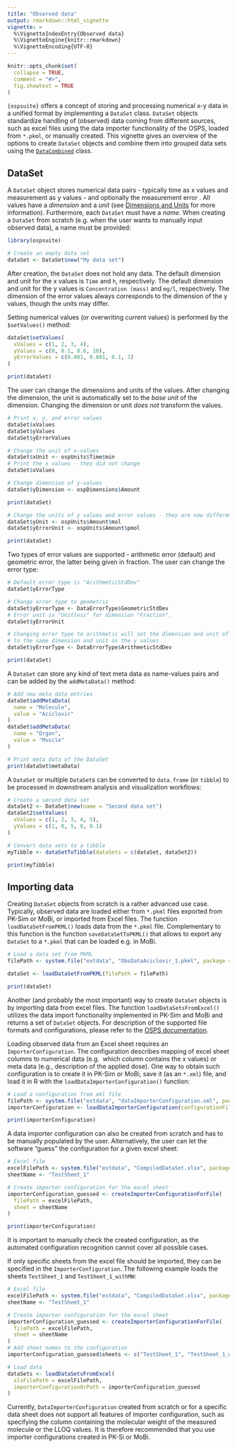 ```yaml
---
title: "Observed data"
output: rmarkdown::html_vignette
vignette: >
  %\VignetteIndexEntry{Observed data}
  %\VignetteEngine{knitr::rmarkdown}
  %\VignetteEncoding{UTF-8}
---
```



```r
knitr::opts_chunk$set(
  collapse = TRUE,
  comment = "#>",
  fig.showtext = TRUE
)
```

`{ospsuite}` offers a concept of storing and processing numerical x-y data in a 
unified format by implementing a `DataSet` class. `DataSet` objects standardize 
handling of (observed) data coming from different sources, such as excel files 
using the data importer functionality of the OSPS, loaded from `*.pkml`, or manually 
created. This vignette gives an overview of the options to create `DataSet` objects
 and combine them into grouped data sets using the [`DataCombined`](data-combined.html) class.

## DataSet

A `DataSet` object stores numerical data pairs - typically time 
as x values and measurement as y values - and optionally the measurement error . All values have a *dimension*  and a *unit* (see [Dimensions and Units](unit-conversion.html) 
for more information). Furthermore, each `DataSet` must have a *name*. When creating 
a `DataSet` from scratch (e.g. when the user wants to manually input observed data), 
a name must be provided:

```r
library(ospsuite)

# Create an empty data set
dataSet <- DataSet$new("My data set")
```

After creation, the `DataSet` does not hold any data. The default dimension and 
unit for the x values is `Time` and `h`, respectively. The default dimension and 
unit for the y values is `Concentration (mass)` and `mg/l`, respectively. The 
dimension of the error values always corresponds to the dimension of the y values, 
though the units may differ.

Setting numerical values (or overwriting current values) is performed by the 
`$setValues()` method:


```r
dataSet$setValues(
  xValues = c(1, 2, 3, 4),
  yValues = c(0, 0.1, 0.6, 10),
  yErrorValues = c(0.001, 0.001, 0.1, 1)
)

print(dataSet)
```

The user can change the dimensions and units of the values. After changing the 
dimension, the unit is automatically set to the *base unit*  of the dimension. 
Changing the dimension or unit *does not*  transform the values.


```r
# Print x, y, and error values
dataSet$xValues
dataSet$yValues
dataSet$yErrorValues

# Change the unit of x-values
dataSet$xUnit <- ospUnits$Time$min
# Print the x values - they did not change
dataSet$xValues

# Change dimension of y-values
dataSet$yDimension <- ospDimensions$Amount

print(dataSet)

# Change the units of y values and error values - they are now different!
dataSet$yUnit <- ospUnits$Amount$mol
dataSet$yErrorUnit <- ospUnits$Amount$pmol

print(dataSet)
```

Two types of error values are supported - arithmetic error (default) and geometric 
error, the latter being given in fraction. The user can change the error type:

```r
# Default error type is "ArithmeticStdDev"
dataSet$yErrorType

# Change error type to geometric
dataSet$yErrorType <- DataErrorType$GeometricStdDev
# Error unit is "Unitless" for dimension "Fraction".
dataSet$yErrorUnit

# Changing error type to arithmetic will set the dimension and unit of the error
# to the same dimension and unit as the y values
dataSet$yErrorType <- DataErrorType$ArithmeticStdDev

print(dataSet)
```

A `DataSet` can store any kind of text meta data as name-values pairs
 and can be added by the `addMetaData()` method:
 
```r
# Add new meta data entries
dataSet$addMetaData(
  name = "Molecule",
  value = "Aciclovir"
)
dataSet$addMetaData(
  name = "Organ",
  value = "Muscle"
)

# Print meta data of the DataSet
print(dataSet$metaData)
```
 
A `DataSet` or multiple `DataSet`s  can be converted to `data.frame` (or `tibble`) 
to be processed in downstream analysis and visualization workflows:

```r
# Create a second data set
dataSet2 <- DataSet$new(name = "Second data set")
dataSet2$setValues(
  xValues = c(1, 2, 3, 4, 5),
  yValues = c(1, 0, 5, 8, 0.1)
)

# Convert data sets to a tibble
myTibble <- dataSetToTibble(dataSets = c(dataSet, dataSet2))

print(myTibble)
```

## Importing data

Creating `DataSet` objects from scratch is a rather advanced use case. Typically, 
observed data are loaded either from `*.pkml` files exported from PK-Sim or MoBi,
 or imported from Excel files. The function `loadDataSetFromPKML()` loads data from
 the `*.pkml` file. Complementary to this function is the function `saveDataSetToPKML()`
 that allows to export any `DataSet` to a `*.pkml` that can be loaded e.g. in MoBi.

```r
# Load a data set from PKML
filePath <- system.file("extdata", "ObsDataAciclovir_1.pkml", package = "ospsuite")

dataSet <- loadDataSetFromPKML(filePath = filePath)

print(dataSet)
```

Another (and probably the most important) way to create `DataSet` objects is by 
importing data from excel files. The function `loadDataSetsFromExcel()` utilizes the 
data import functionality implemented in PK-Sim and MoBi and returns a set of 
`DataSet` objects. For description of the supported file formats and configurations, 
please refer to the [OSPS documentation](https://docs.open-systems-pharmacology.org/shared-tools-and-example-workflows/import-edit-observed-data).

Loading observed data from an Excel sheet requires an `ImporterConfiguration`. 
The configuration describes mapping of excel sheet columns to numerical data (e.g. 
which column contains the x values) or meta data (e.g., description of the 
applied dose). One way to obtain such configuration is to create it in PK-Sim 
or MoBi, save it (as an `*.xml`) file, and load it in R with the `loadDataImporterConfiguration()` 
function:

```r
# Load a configuration from xml file
filePath <- system.file("extdata", "dataImporterConfiguration.xml", package = "ospsuite")
importerConfiguration <- loadDataImporterConfiguration(configurationFilePath = filePath)

print(importerConfiguration)
```

A data importer configuration can also be created from scratch and has to be 
manually populated by the user. Alternatively, the user can let the software 
"guess" the configuration for a given excel sheet:

```r
# Excel file
excelFilePath <- system.file("extdata", "CompiledDataSet.xlsx", package = "ospsuite")
sheetName <- "TestSheet_1"

# Create importer configuration for the excel sheet
importerConfiguration_guessed <- createImporterConfigurationForFile(
  filePath = excelFilePath,
  sheet = sheetName
)

print(importerConfiguration)
```

It is important to manually check the created configuration, as the automated 
configuration recognition cannot cover all possible cases.

If only specific sheets from the excel file should be imported, they can be 
specified in the `ImporterConfiguration`. The following example loads the sheets 
`TestSheet_1` and `TestSheet_1_withMW`:

```r
# Excel file
excelFilePath <- system.file("extdata", "CompiledDataSet.xlsx", package = "ospsuite")
sheetName <- "TestSheet_1"

# Create importer configuration for the excel sheet
importerConfiguration_guessed <- createImporterConfigurationForFile(
  filePath = excelFilePath,
  sheet = sheetName
)
# Add sheet names to the configuration
importerConfiguration_guessed$sheets <- c("TestSheet_1", "TestSheet_1_withMW")

# Load data
dataSets <- loadDataSetsFromExcel(
  xlsFilePath = excelFilePath,
  importerConfigurationOrPath = importerConfiguration_guessed
)
```

Currently, `DataImporterConfiguration` created from scratch or for a specific 
data sheet does not support all features of importer configuration, such as 
specifying the column containing the molecular weight of the measured molecule 
or the LLOQ values. It is therefore recommended that you use importer configurations 
created in PK-Si or MoBi.
